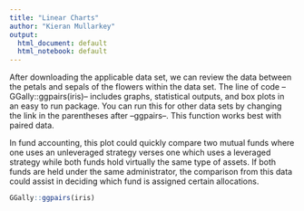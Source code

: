```yaml
---
title: "Linear Charts"
author: "Kieran Mullarkey"
output:
  html_document: default
  html_notebook: default
---
```


After downloading the applicable data set, we can review the data between the petals and sepals of the flowers within the data set. The line of code --GGally::ggpairs(iris)-- includes graphs, statistical outputs, and box plots in an easy to run package. You can run this for other data sets by changing the link in the parentheses after --ggpairs--. This function works best with paired data.

In fund accounting, this plot could quickly compare two mutual funds where one uses an unleveraged strategy verses one which uses a leveraged strategy while both funds hold virtually the same type of assets. If both funds are held under the same administrator, the comparison from this data could assist in deciding which fund is assigned certain allocations.

```r
GGally::ggpairs(iris)
```

